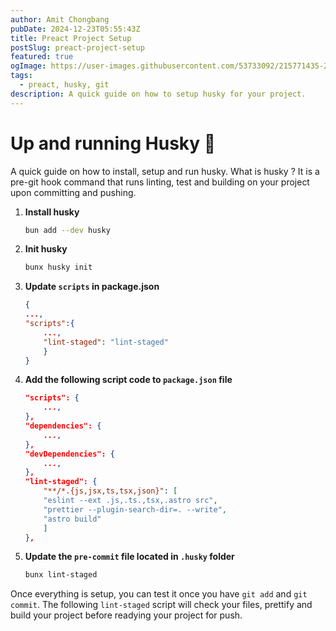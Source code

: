 ```yaml
---
author: Amit Chongbang
pubDate: 2024-12-23T05:55:43Z
title: Preact Project Setup
postSlug: preact-project-setup
featured: true
ogImage: https://user-images.githubusercontent.com/53733092/215771435-25408246-2309-4f8b-a781-1f3d93bdf0ec.png
tags:
  - preact, husky, git
description: A quick guide on how to setup husky for your project.
---
```


# Up and running Husky 🐶

A quick guide on how to install, setup and run husky. What is husky ? It is a pre-git hook command that
runs linting, test and building on your project upon committing and pushing.

1. **Install husky**
   ```bash
   bun add --dev husky
   ```
2. **Init husky**
   ```bash
   bunx husky init
   ```
3. **Update `scripts` in package.json**
   ```json
   {
   ...,
   "scripts":{
       ...,
       "lint-staged": "lint-staged"
       }
   }
   ```
4. **Add the following script code to `package.json` file**

   ```json
   "scripts": {
       ...,
   },
   "dependencies": {
       ...,
   },
   "devDependencies": {
       ...,
   },
   "lint-staged": {
       "**/*.{js,jsx,ts,tsx,json}": [
       "eslint --ext .js,.ts.,tsx,.astro src",
       "prettier --plugin-search-dir=. --write",
       "astro build"
       ]
   },
   ```

5. **Update the `pre-commit` file located in `.husky` folder**
   ```bash
   bunx lint-staged
   ```

Once everything is setup, you can test it once you have `git add` and `git commit`. The following `lint-staged` script will check your files, prettify and build your project before readying your project for push.
